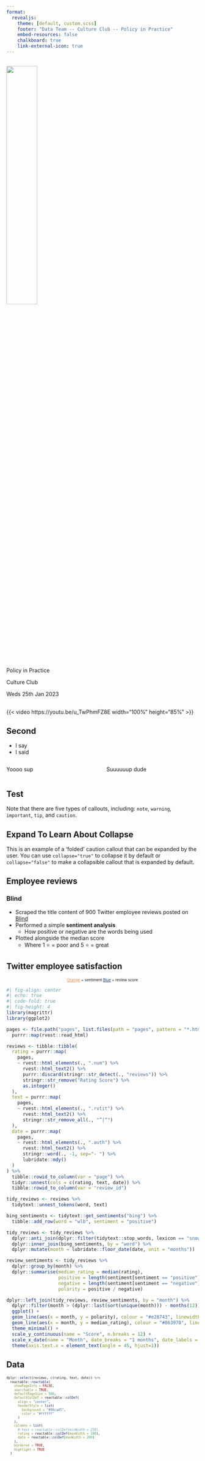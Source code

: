 ```yaml
---
format: 
  revealjs:
    theme: [default, custom.scss]
    footer: "Data Team -- Culture Club -- Policy in Practice"
    embed-resources: false
    chalkboard: true
    link-external-icon: true
---
```


##  {background-color="#008849" background-image="images/title-slide-bg.png" background-position="left 0% bottom 0%" background-size="62% auto"}

![](images/twitter-green.webp){.absolute top=33% right=0 width="40%" height="auto"}

::: {.absolute bottom=35% left=1.5%}
Policy in Practice
:::

::: {.absolute bottom=15% right=0}
[Culture Club]{.big}
:::

::: {.absolute bottom=8% right=0}
Weds 25th Jan 2023
:::

::: footer

:::

## 

{{< video https://youtu.be/u_TwPhmFZ8E width="100%" height="85%" >}}

## Second

<!--# beep -->

::: incremental
-   I say
-   I said
:::

::: columns
::: {.column .fragment width="50%"}
Yoooo sup
:::

::: {.column .fragment width="50%"}
Suuuuuup dude
:::
:::

## Test

::: {.callout-note}
Note that there are five types of callouts, including:
`note`, `warning`, `important`, `tip`, and `caution`.
:::

::: {.callout-caution collapse="true"}
## Expand To Learn About Collapse

This is an example of a 'folded' caution callout that can be expanded by the user. You can use `collapse="true"` to collapse it by default or `collapse="false"` to make a collapsible callout that is expanded by default.
:::

## Employee reviews

### Blind

-   Scraped the title content of 900 Twitter employee reviews posted on [Blind](https://www.teamblind.com/)
-   Performed a simple **sentiment analysis**
    -   How positive or negative are the words being used
-   Plotted alongside the median score
    -   Where 1 ⭐️ = poor and 5 ⭐️ = great

## Twitter employee satisfaction

::: {style="font-size: 0.7em; text-align: center;"}
[Orange]{style="color: #e28743; text-decoration: underline;"} = sentiment
[Blue]{style="color: #063970; text-decoration: underline;"} = review score
:::

```r
#| fig-align: center
#| echo: true
#| code-fold: true
#| fig-height: 4
library(magrittr)
library(ggplot2)

pages <- file.path("pages", list.files(path = "pages", pattern = "*.html")) %>% 
  purrr::map(rvest::read_html)

reviews <- tibble::tibble(
  rating = purrr::map(
    pages,
    ~ rvest::html_elements(., ".num") %>% 
      rvest::html_text2() %>% 
      purrr::discard(stringr::str_detect(., "reviews")) %>% 
      stringr::str_remove("Rating Score") %>% 
      as.integer()
  ),
  text = purrr::map(
    pages, 
    ~ rvest::html_elements(., ".rvtit") %>% 
      rvest::html_text2() %>% 
      stringr::str_remove_all(., "”|“")
  ),
  date = purrr::map(
    pages, 
    ~ rvest::html_elements(., ".auth") %>% 
      rvest::html_text2() %>% 
      stringr::word(., -1, sep="- ") %>% 
      lubridate::mdy()
  )
) %>% 
  tibble::rowid_to_column(var = "page") %>% 
  tidyr::unnest(cols = c(rating, text, date)) %>% 
  tibble::rowid_to_column(var = "review_id")

tidy_reviews <- reviews %>% 
  tidytext::unnest_tokens(word, text)

bing_sentiments <- tidytext::get_sentiments("bing") %>% 
  tibble::add_row(word = "wlb", sentiment = "positive")

tidy_reviews <- tidy_reviews %>% 
  dplyr::anti_join(dplyr::filter(tidytext::stop_words, lexicon == "snowball"), by = "word") %>% 
  dplyr::inner_join(bing_sentiments, by = "word") %>% 
  dplyr::mutate(month = lubridate::floor_date(date, unit = "months"))

review_sentiments <- tidy_reviews %>% 
  dplyr::group_by(month) %>% 
  dplyr::summarise(median_rating = median(rating),
                   positive = length(sentiment[sentiment == "positive"]),
                   negative = length(sentiment[sentiment == "negative"]),
                   polarity = positive / negative)

dplyr::left_join(tidy_reviews, review_sentiments, by = "month") %>% 
  dplyr::filter(month > (dplyr::last(sort(unique(month))) - months(12))) %>%
  ggplot() +
  geom_line(aes(x = month, y = polarity), colour = "#e28743", linewidth = 1) +
  geom_line(aes(x = month, y = median_rating), colour = "#063970", linewidth = 1) +
  theme_minimal() +
  scale_y_continuous(name = "Score", n.breaks = 12) +
  scale_x_date(name = "Month", date_breaks = "1 months", date_labels = "%b %y") +
  theme(axis.text.x = element_text(angle = 45, hjust=1))
```

## Data {.scrollable}

::: {style="font-size: 0.7em;"}
```r
dplyr::select(reviews, c(rating, text, date)) %>% 
  reactable::reactable(
    showPageInfo = FALSE, 
    searchable = TRUE,
    defaultPageSize = 500,
    defaultColDef = reactable::colDef(
      align = "center",
      headerStyle = list(
        background = "#98ca45", 
        color = "#ffffff"
      )
    ),
    columns = list(
      # text = reactable::colDef(minWidth = 250),
      rating = reactable::colDef(maxWidth = 180),
      date = reactable::colDef(maxWidth = 200)
    ),
    bordered = TRUE,
    highlight = TRUE
  )
```
:::

